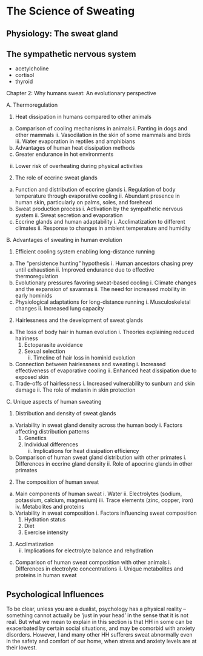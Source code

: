 # The Science of Sweating {#science}


## Physiology: The sweat gland
## The sympathetic nervous system 

- acetylcholine
- cortisol 
- thyroid

Chapter 2: Why humans sweat: An evolutionary perspective

A. Thermoregulation

1. Heat dissipation in humans compared to other animals
  a. Comparison of cooling mechanisms in animals
    i. Panting in dogs and other mammals
    ii. Vasodilation in the skin of some mammals and birds
    iii. Water evaporation in reptiles and amphibians
  b. Advantages of human heat dissipation methods
  i. Greater endurance in hot environments
  ii. Lower risk of overheating during physical activities
2. The role of eccrine sweat glands
  a. Function and distribution of eccrine glands
    i. Regulation of body temperature through evaporative cooling
    ii. Abundant presence in human skin, particularly on palms, soles, and forehead
  b. Sweat production process
    i. Activation by the sympathetic nervous system
    ii. Sweat secretion and evaporation
  c. Eccrine glands and human adaptability
    i. Acclimatization to different climates
    ii. Response to changes in ambient temperature and humidity

B. Advantages of sweating in human evolution

1. Efficient cooling system enabling long-distance running
  a. The "persistence hunting" hypothesis
    i. Human ancestors chasing prey until exhaustion
    ii. Improved endurance due to effective thermoregulation
  b. Evolutionary pressures favoring sweat-based cooling
    i. Climate changes and the expansion of savannas
    ii. The need for increased mobility in early hominids
  c. Physiological adaptations for long-distance running
    i. Musculoskeletal changes
    ii. Increased lung capacity
2. Hairlessness and the development of sweat glands
  a. The loss of body hair in human evolution
    i. Theories explaining reduced hairiness
      1. Ectoparasite avoidance
      2. Sexual selection
    ii. Timeline of hair loss in hominid evolution
  b. Connection between hairlessness and sweating
    i. Increased effectiveness of evaporative cooling
    ii. Enhanced heat dissipation due to exposed skin
  c. Trade-offs of hairlessness
    i. Increased vulnerability to sunburn and skin damage
    ii. The role of melanin in skin protection

C. Unique aspects of human sweating

1. Distribution and density of sweat glands
  a. Variability in sweat gland density across the human body
    i. Factors affecting distribution patterns
      1. Genetics
      2. Individual differences
    ii. Implications for heat dissipation efficiency
  b. Comparison of human sweat gland distribution with other primates
    i. Differences in eccrine gland density
    ii. Role of apocrine glands in other primates
2. The composition of human sweat
  a. Main components of human sweat
    i. Water
    ii. Electrolytes (sodium, potassium, calcium, magnesium)
    iii. Trace elements (zinc, copper, iron)
    iv. Metabolites and proteins
  b. Variability in sweat composition
    i. Factors influencing sweat composition
      1. Hydration status
      2. Diet
      3. Exercise intensity
3. Acclimatization
    ii. Implications for electrolyte balance and rehydration
  c. Comparison of human sweat composition with other animals
    i. Differences in electrolyte concentrations
    ii. Unique metabolites and proteins in human sweat



## Psychological Influences

To be clear, unless you are a dualist, psychology has a physical reality -- something cannot actually be 'just in your head' in the sense that it is not real. 
But what we mean to explain in this section is that HH in some can be exacerbated by certain social situations, and may be comorbid with anxiety disorders. 
However, I and many other HH sufferers sweat abnormally even in the safety and comfort of our home, when stress and anxiety levels are at their lowest.
